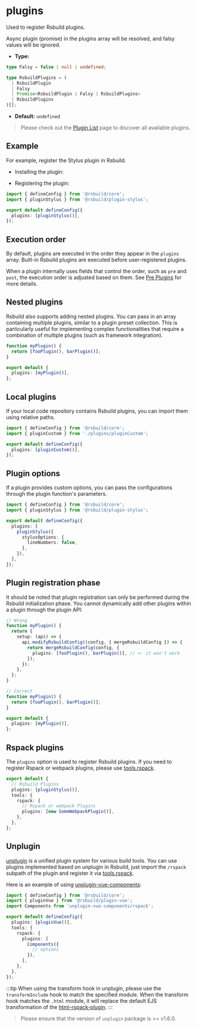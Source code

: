 # plugins

Used to register Rsbuild plugins.

Async plugin (promise) in the plugins array will be resolved, and falsy values will be ignored.

- **Type:**

```ts
type Falsy = false | null | undefined;

type RsbuildPlugins = (
  | RsbuildPlugin
  | Falsy
  | Promise<RsbuildPlugin | Falsy | RsbuildPlugins>
  | RsbuildPlugins
)[];
```

- **Default:** `undefined`

> Please check out the [Plugin List](/plugins/list/index) page to discover all available plugins.

## Example

For example, register the Stylus plugin in Rsbuild.

- Installing the plugin:


<PackageManagerTabs command="add @rsbuild/plugin-stylus -D" />

- Registering the plugin:

```ts title="rsbuild.config.ts"
import { defineConfig } from '@rsbuild/core';
import { pluginStylus } from '@rsbuild/plugin-stylus';

export default defineConfig({
  plugins: [pluginStylus()],
});
```

## Execution order

By default, plugins are executed in the order they appear in the `plugins` array. Built-in Rsbuild plugins are executed before user-registered plugins.

When a plugin internally uses fields that control the order, such as `pre` and `post`, the execution order is adjusted based on them. See [Pre Plugins](/plugins/dev/core#pre-pluginss) for more details.

## Nested plugins

Rsbuild also supports adding nested plugins. You can pass in an array containing multiple plugins, similar to a plugin preset collection. This is particularly useful for implementing complex functionalities that require a combination of multiple plugins (such as framework integration).

```ts title="rsbuild.config.ts"
function myPlugin() {
  return [fooPlugin(), barPlugin()];
}

export default {
  plugins: [myPlugin()],
};
```

## Local plugins

If your local code repository contains Rsbuild plugins, you can import them using relative paths.

```ts title="rsbuild.config.ts"
import { defineConfig } from '@rsbuild/core';
import { pluginCustom } from './plugins/pluginCustom';

export default defineConfig({
  plugins: [pluginCustom()],
});
```

## Plugin options

If a plugin provides custom options, you can pass the configurations through the plugin function's parameters.

```ts title="rsbuild.config.ts"
import { defineConfig } from '@rsbuild/core';
import { pluginStylus } from '@rsbuild/plugin-stylus';

export default defineConfig({
  plugins: [
    pluginStylus({
      stylusOptions: {
        lineNumbers: false,
      },
    }),
  ],
});
```

## Plugin registration phase

It should be noted that plugin registration can only be performed during the Rsbuild initialization phase. You cannot dynamically add other plugins within a plugin through the plugin API:

```ts title=rsbuild.config.ts
// Wrong
function myPlugin() {
  return {
    setup: (api) => {
      api.modifyRsbuildConfig((config, { mergeRsbuildConfig }) => {
        return mergeRsbuildConfig(config, {
          plugins: [fooPlugin(), barPlugin()], // <- it won't work
        });
      });
    },
  };
}

// Correct
function myPlugin() {
  return [fooPlugin(), barPlugin()];
}

export default {
  plugins: [myPlugin()],
};
```

## Rspack plugins

The `plugins` option is used to register Rsbuild plugins. If you need to register Rspack or webpack plugins, please use [tools.rspack](/config/tools/rspack).

```ts title="rsbuild.config.ts"
export default {
  // Rsbuild Plugins
  plugins: [pluginStylus()],
  tools: {
    rspack: {
      // Rspack or webpack Plugins
      plugins: [new SomeWebpackPlugin()],
    },
  },
};
```

## Unplugin

[unplugin](https://github.com/unjs/unplugin) is a unified plugin system for various build tools. You can use plugins implemented based on unplugin in Rsbuild, just import the `/rspack` subpath of the plugin and register it via [tools.rspack](/config/tools/rspack).

Here is an example of using [unplugin-vue-components](https://www.npmjs.com/package/unplugin-vue-components):

```ts
import { defineConfig } from '@rsbuild/core';
import { pluginVue } from '@rsbuild/plugin-vue';
import Components from 'unplugin-vue-components/rspack';

export default defineConfig({
  plugins: [pluginVue()],
  tools: {
    rspack: {
      plugins: [
        Components({
          // options
        }),
      ],
    },
  },
});
```

:::tip
When using the transform hook in unplugin, please use the `transformInclude` hook to match the specified module. When the transform hook matches the `.html` module, it will replace the default EJS transformation of the [html-rspack-plugin](https://github.com/rspack-contrib/html-rspack-plugin).
:::

> Please ensure that the version of `unplugin` package is >= v1.6.0.
